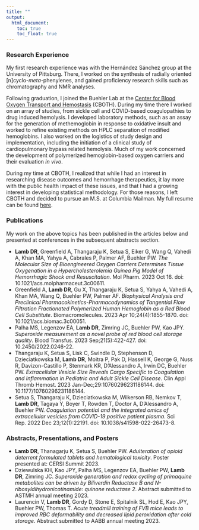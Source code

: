 ```yaml
---
title: ""
output: 
  html_document:
    toc: true
    toc_float: true
---
```


### Research Experience

My first research experience was with the Hernández Sánchez group at the University of Pittsburg. There, I worked on the synthesis of radially oriented [n]cyclo-*meta*-phenylenes, and gained proficiency research skills such as chromatography and NMR analyses.

Following graduation, I joined the Buehler Lab at the [Center for Blood Oxygen Transport and Hemostasis](https://www.medschool.umaryland.edu/cboth/) (CBOTH). During my time there I worked on an array of studies, from sickle cell and COVID-based coagulopathies to drug induced hemolysis. I developed laboratory methods, such as an assay for the generation of methemoglobin in response to oxidative insult and worked to refine existing methods on HPLC separation of modified hemoglobins. I also worked on the logistics of study design and implementation, including the initiation of a clinical study of cardiopulmonary bypass related hemolysis. Much of my work concerned the development of polymerized hemoglobin-based oxygen carriers and their evaluation *in vivo*.

During my time at CBOTH, I realized that while I had an interest in researching disease outcomes and hemorrhage therapeutics, it lay more with the public health impact of these issues, and that I had a growing interest in developing statistical methodology. For those reasons, I left CBOTH and decided to pursue an M.S. at Columbia Mailman. My full resume can be found [here](files/Lamb_Resume.pdf).

### Publications

My work on the above topics has been published in the articles below and presented at conferences in the subsequent abstracts section.

-   **Lamb DR**, Greenfield A, Thangaraju K, Setua S, Eiker G, Wang Q, Vahedi A, Khan MA, Yahya A, Cabrales P, Palmer AF, Buehler PW. *The Molecular Size of Bioengineered Oxygen Carriers Determines Tissue Oxygenation in a Hypercholesterolemia Guinea Pig Model of Hemorrhagic Shock and Resuscitation*. Mol Pharm. 2023 Oct 16. doi: 10.1021/acs.molpharmaceut.3c00611.
-   Greenfield A, **Lamb DR**, Gu X, Thangaraju K, Setua S, Yahya A, Vahedi A, Khan MA, Wang Q, Buehler PW, Palmer AF. *Biophysical Analysis and Preclinical Pharmacokinetics-Pharmacodynamics of Tangential Flow Filtration Fractionated Polymerized Human Hemoglobin as a Red Blood Cell Substitute*. Biomacromolecules. 2023 Apr 10;24(4):1855-1870. doi: 10.1021/acs.biomac.3c00051.
-   Palha MS, Legenzov EA, **Lamb DR**, Zimring JC, Buehler PW, Kao JPY. *Superoxide measurement as a novel probe of red blood cell storage quality*. Blood Transfus. 2023 Sep;21(5):422-427. doi: 10.2450/2022.0246-22.
-   Thangaraju K, Setua S, Lisk C, Swindle D, Stephenson D, Dzieciatkowska M, **Lamb DR**, Moitra P, Pak D, Hassell K, George G, Nuss R, Davizon-Castillo P, Stenmark KR, D'Alessandro A, Irwin DC, Buehler PW. *Extracellular Vesicle Size Reveals Cargo Specific to Coagulation and Inflammation in Pediatric and Adult Sickle Cell Disease*. Clin Appl Thromb Hemost. 2023 Jan-Dec;29:10760296231186144. doi: 10.1177/10760296231186144.
-   Setua S, Thangaraju K, Dzieciatkowska M, Wilkerson RB, Nemkov T, **Lamb DR**, Tagaya Y, Boyer T, Rowden T, Doctor A, D'Alessandro A, Buehler PW. *Coagulation potential and the integrated omics of extracellular vesicles from COVID-19 positive patient plasma*. Sci Rep. 2022 Dec 23;12(1):22191. doi: 10.1038/s41598-022-26473-8.

### Abstracts, Presentations, and Posters

-   **Lamb DR**, Thanagarju K, Setua S, Buehler PW. *Adulteration of opioid deterrent formulated tablets and hematological toxicity*. Poster presented at: CERSI Summit 2023.
-   Dziewulska KH, Kao JPY, Palha MS, Legenzov EA, Buehler PW, **Lamb DR**, Zimring JC. *Superoxide generation and redox cycling of primaquine metabolites can be driven by Biliverdin Reductase B and N-ribosyldihydronicotinamide: quinone reductase 2*. Abstract submitted to ASTMH annual meeting 2023.
-   Laurencin V, **Lamb DR**, Gordy D, Stone E, Spitalnik SL, Hod E, Kao JPY, Buehler PW, Thomas T. *Acute treadmill training of FVB mice leads to improved RBC deformability and decreased lipid peroxidation after cold storage*. Abstract submitted to AABB annual meeting 2023.

